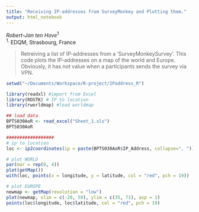 ```yaml
---
title: "Receiving IP-addresses from SurveyMonkey and Plotting them."
output: html_notebook
---
```


*Robert-Jan ten Hove*^1^   
^1.^ EDQM, Strasbourg, France  
  
> Retreiving a list of IP-addresses from a 'SurveyMonkeySurvey'. This code plots the IP-addresses on a map of the world and Europe. Obviously, it has not value when a participants sends the survey via VPN.  

```r
setwd("~/Documents/Workspace/R-project/IPaddress_R")

library(readxl) #import from Excel
library(RDSTK) # IP to location
library(rworldmap) #load worldmap

## load data
BPTS030AoR <- read_excel("Sheet_1.xls")
BPTS030AoR

##################
# ip to location
loc <- ip2coordinates(ip = paste(BPTS030AoR$IP_Address, collapse=", "))

# plot WORLD
par(mar = rep(0, 4)) 
plot(getMap())
with(loc, points(x = longitude, y = latitude, col = "red", pch = 19))

# plot EUROPE
newmap <- getMap(resolution = "low")
plot(newmap, xlim = c(-20, 59), ylim = c(35, 71), asp = 1)
points(loc$longitude, loc$latitude, col = "red", pch = 19)
```


